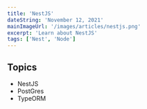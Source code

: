 ```yaml
---
title: 'NestJS'
dateString: 'November 12, 2021'
mainImageUrl: '/images/articles/nestjs.png'
excerpt: 'Learn about NestJS'
tags: ['Nest', 'Node']
---
```


<BlogHeaderComponent 
    title={title}
    dateString={dateString}
    mainImageUrl={mainImageUrl}
/>

## Topics

- NestJS
- PostGres
- TypeORM
